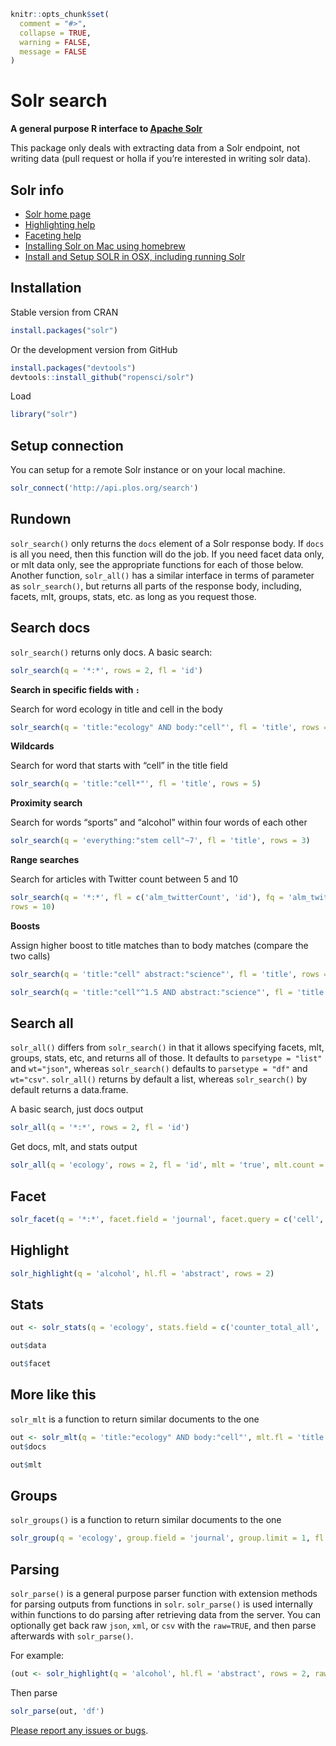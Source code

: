 <!--
%\VignetteEngine{knitr::knitr}
%\VignetteIndexEntry{Solr search}
%\VignetteEncoding{UTF-8}
-->

```r
knitr::opts_chunk$set(
  comment = "#>",
  collapse = TRUE,
  warning = FALSE,
  message = FALSE
)
```

Solr search
===========

**A general purpose R interface to [Apache Solr](http://lucene.apache.org/solr/)**

This package only deals with extracting data from a Solr endpoint, not writing data (pull request or holla if you're interested in writing solr data).

## Solr info

+ [Solr home page](http://lucene.apache.org/solr/)
+ [Highlighting help](http://wiki.apache.org/solr/HighlightingParameters)
+ [Faceting help](http://wiki.apache.org/solr/SimpleFacetParameters)
+ [Installing Solr on Mac using homebrew](http://ramlev.dk/blog/2012/06/02/install-apache-solr-on-your-mac/)
+ [Install and Setup SOLR in OSX, including running Solr](http://risnandar.wordpress.com/2013/09/08/how-to-install-and-setup-apache-lucene-solr-in-osx/)

## Installation

Stable version from CRAN

```r
install.packages("solr")
```

Or the development version from GitHub

```r
install.packages("devtools")
devtools::install_github("ropensci/solr")
```

Load

```r
library("solr")
```

## Setup connection

You can setup for a remote Solr instance or on your local machine.

```r
solr_connect('http://api.plos.org/search')
```

## Rundown

`solr_search()` only returns the `docs` element of a Solr response body. If `docs` is
all you need, then this function will do the job. If you need facet data only, or mlt
data only, see the appropriate functions for each of those below. Another function,
`solr_all()` has a similar interface in terms of parameter as `solr_search()`, but
returns all parts of the response body, including, facets, mlt, groups, stats, etc.
as long as you request those.

## Search docs

`solr_search()` returns only docs. A basic search:

```r
solr_search(q = '*:*', rows = 2, fl = 'id')
```

__Search in specific fields with `:`__

Search for word ecology in title and cell in the body

```r
solr_search(q = 'title:"ecology" AND body:"cell"', fl = 'title', rows = 5)
```

__Wildcards__

Search for word that starts with "cell" in the title field

```r
solr_search(q = 'title:"cell*"', fl = 'title', rows = 5)
```

__Proximity search__

Search for words "sports" and "alcohol" within four words of each other

```r
solr_search(q = 'everything:"stem cell"~7', fl = 'title', rows = 3)
```

__Range searches__

Search for articles with Twitter count between 5 and 10

```r
solr_search(q = '*:*', fl = c('alm_twitterCount', 'id'), fq = 'alm_twitterCount:[5 TO 50]',
rows = 10)
```

__Boosts__

Assign higher boost to title matches than to body matches (compare the two calls)

```r
solr_search(q = 'title:"cell" abstract:"science"', fl = 'title', rows = 3)
```

```r
solr_search(q = 'title:"cell"^1.5 AND abstract:"science"', fl = 'title', rows = 3)
```

## Search all

`solr_all()` differs from `solr_search()` in that it allows specifying facets, mlt, groups,
stats, etc, and returns all of those. It defaults to `parsetype = "list"` and `wt="json"`,
whereas `solr_search()` defaults to `parsetype = "df"` and `wt="csv"`. `solr_all()` returns
by default a list, whereas `solr_search()` by default returns a data.frame.

A basic search, just docs output

```r
solr_all(q = '*:*', rows = 2, fl = 'id')
```

Get docs, mlt, and stats output

```r
solr_all(q = 'ecology', rows = 2, fl = 'id', mlt = 'true', mlt.count = 2, mlt.fl = 'abstract', stats = 'true', stats.field = 'counter_total_all')
```


## Facet

```r
solr_facet(q = '*:*', facet.field = 'journal', facet.query = c('cell', 'bird'))
```

## Highlight

```r
solr_highlight(q = 'alcohol', hl.fl = 'abstract', rows = 2)
```

## Stats

```r
out <- solr_stats(q = 'ecology', stats.field = c('counter_total_all', 'alm_twitterCount'), stats.facet = c('journal', 'volume'))
```

```r
out$data
```

```r
out$facet
```

## More like this

`solr_mlt` is a function to return similar documents to the one

```r
out <- solr_mlt(q = 'title:"ecology" AND body:"cell"', mlt.fl = 'title', mlt.mindf = 1, mlt.mintf = 1, fl = 'counter_total_all', rows = 5)
out$docs
```

```r
out$mlt
```

## Groups

`solr_groups()` is a function to return similar documents to the one

```r
solr_group(q = 'ecology', group.field = 'journal', group.limit = 1, fl = c('id', 'alm_twitterCount'))
```

## Parsing

`solr_parse()` is a general purpose parser function with extension methods for parsing outputs from functions in `solr`. `solr_parse()` is used internally within functions to do parsing after retrieving data from the server. You can optionally get back raw `json`, `xml`, or `csv` with the `raw=TRUE`, and then parse afterwards with `solr_parse()`.

For example:

```r
(out <- solr_highlight(q = 'alcohol', hl.fl = 'abstract', rows = 2, raw = TRUE))
```

Then parse

```r
solr_parse(out, 'df')
```

[Please report any issues or bugs](https://github.com/ropensci/solr/issues).
